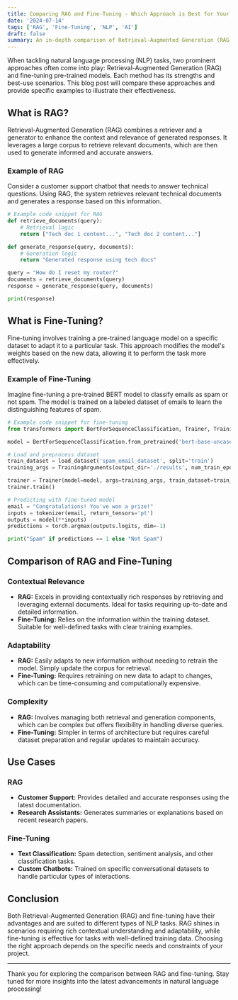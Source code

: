 ```yaml
---
title: Comparing RAG and Fine-Tuning - Which Approach is Best for Your NLP Task?
date: '2024-07-14'
tags: ['RAG', 'Fine-Tuning', 'NLP', 'AI']
draft: false
summary: An in-depth comparison of Retrieval-Augmented Generation (RAG) and fine-tuning approaches in natural language processing, with specific examples and use cases.
---
```


When tackling natural language processing (NLP) tasks, two prominent approaches often come into play: Retrieval-Augmented Generation (RAG) and fine-tuning pre-trained models. Each method has its strengths and best-use scenarios. This blog post will compare these approaches and provide specific examples to illustrate their effectiveness.

## What is RAG?

Retrieval-Augmented Generation (RAG) combines a retriever and a generator to enhance the context and relevance of generated responses. It leverages a large corpus to retrieve relevant documents, which are then used to generate informed and accurate answers.

### Example of RAG

Consider a customer support chatbot that needs to answer technical questions. Using RAG, the system retrieves relevant technical documents and generates a response based on this information.

```python
# Example code snippet for RAG
def retrieve_documents(query):
    # Retrieval logic
    return ["Tech doc 1 content...", "Tech doc 2 content..."]

def generate_response(query, documents):
    # Generation logic
    return "Generated response using tech docs"

query = "How do I reset my router?"
documents = retrieve_documents(query)
response = generate_response(query, documents)

print(response)
```

## What is Fine-Tuning?

Fine-tuning involves training a pre-trained language model on a specific dataset to adapt it to a particular task. This approach modifies the model's weights based on the new data, allowing it to perform the task more effectively.

### Example of Fine-Tuning

Imagine fine-tuning a pre-trained BERT model to classify emails as spam or not spam. The model is trained on a labeled dataset of emails to learn the distinguishing features of spam.

```python
# Example code snippet for fine-tuning
from transformers import BertForSequenceClassification, Trainer, TrainingArguments

model = BertForSequenceClassification.from_pretrained('bert-base-uncased')

# Load and preprocess dataset
train_dataset = load_dataset('spam_email_dataset', split='train')
training_args = TrainingArguments(output_dir='./results', num_train_epochs=3)

trainer = Trainer(model=model, args=training_args, train_dataset=train_dataset)
trainer.train()

# Predicting with fine-tuned model
email = "Congratulations! You've won a prize!"
inputs = tokenizer(email, return_tensors='pt')
outputs = model(**inputs)
predictions = torch.argmax(outputs.logits, dim=-1)

print("Spam" if predictions == 1 else "Not Spam")
```

## Comparison of RAG and Fine-Tuning

### Contextual Relevance

- **RAG:** Excels in providing contextually rich responses by retrieving and leveraging external documents. Ideal for tasks requiring up-to-date and detailed information.
- **Fine-Tuning:** Relies on the information within the training dataset. Suitable for well-defined tasks with clear training examples.

### Adaptability

- **RAG:** Easily adapts to new information without needing to retrain the model. Simply update the corpus for retrieval.
- **Fine-Tuning:** Requires retraining on new data to adapt to changes, which can be time-consuming and computationally expensive.

### Complexity

- **RAG:** Involves managing both retrieval and generation components, which can be complex but offers flexibility in handling diverse queries.
- **Fine-Tuning:** Simpler in terms of architecture but requires careful dataset preparation and regular updates to maintain accuracy.

## Use Cases

### RAG

- **Customer Support:** Provides detailed and accurate responses using the latest documentation.
- **Research Assistants:** Generates summaries or explanations based on recent research papers.

### Fine-Tuning

- **Text Classification:** Spam detection, sentiment analysis, and other classification tasks.
- **Custom Chatbots:** Trained on specific conversational datasets to handle particular types of interactions.

## Conclusion

Both Retrieval-Augmented Generation (RAG) and fine-tuning have their advantages and are suited to different types of NLP tasks. RAG shines in scenarios requiring rich contextual understanding and adaptability, while fine-tuning is effective for tasks with well-defined training data. Choosing the right approach depends on the specific needs and constraints of your project.

---

Thank you for exploring the comparison between RAG and fine-tuning. Stay tuned for more insights into the latest advancements in natural language processing!